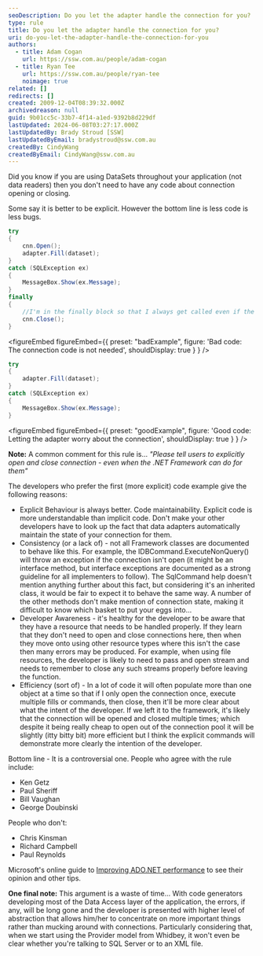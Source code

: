 ```yaml
---
seoDescription: Do you let the adapter handle the connection for you?
type: rule
title: Do you let the adapter handle the connection for you?
uri: do-you-let-the-adapter-handle-the-connection-for-you
authors:
  - title: Adam Cogan
    url: https://ssw.com.au/people/adam-cogan
  - title: Ryan Tee
    url: https://ssw.com.au/people/ryan-tee
    noimage: true
related: []
redirects: []
created: 2009-12-04T08:39:32.000Z
archivedreason: null
guid: 9b01cc5c-33b7-4f14-a1ed-9392b8d229df
lastUpdated: 2024-06-08T03:27:17.000Z
lastUpdatedBy: Brady Stroud [SSW]
lastUpdatedByEmail: bradystroud@ssw.com.au
createdBy: CindyWang
createdByEmail: CindyWang@ssw.com.au
---
```


Did you know if you are using DataSets throughout your application (not data readers) then you don't need to have any code about connection opening or closing.

Some say it is better to be explicit. However the bottom line is less code is less bugs.
```cs
try
{
    cnn.Open();
    adapter.Fill(dataset);
}
catch (SQLException ex)
{
    MessageBox.Show(ex.Message);
}
finally
{
    //I'm in the finally block so that I always get called even if the fill fails.
    cnn.Close();
}
```

<figureEmbed figureEmbed={{
  preset: "badExample",
  figure: 'Bad code: The connection code is not needed',
  shouldDisplay: true
} } />


```cs
try
{
    adapter.Fill(dataset);
}
catch (SQLException ex)
{
    MessageBox.Show(ex.Message);
}
```

<figureEmbed figureEmbed={{
  preset: "goodExample",
  figure: 'Good code: Letting the adapter worry about the connection',
  shouldDisplay: true
} } />


**Note:** A common comment for this rule is... _"Please tell users to explicitly open and close connection - even when the .NET Framework can do for them"_

The developers who prefer the first (more explicit) code example give the following reasons:

- Explicit Behaviour is always better. Code maintainability. Explicit code is more understandable than implicit code. Don't make your other developers have to look up the fact that data adapters automatically maintain the state of your connection for them.
- Consistency (or a lack of) - not all Framework classes are documented to behave like this. For example, the IDBCommand.ExecuteNonQuery() will throw an exception if the connection isn't open (it might be an interface method, but interface exceptions are documented as a strong guideline for all implementers to follow). The SqlCommand help doesn't mention anything further about this fact, but considering it's an inherited class, it would be fair to expect it to behave the same way. A number of the other methods don't make mention of connection state, making it difficult to know which basket to put your eggs into...
- Developer Awareness - it's healthy for the developer to be aware that they have a resource that needs to be handled properly. If they learn that they don't need to open and close connections here, then when they move onto using other resource types where this isn't the case then many errors may be produced. For example, when using file resources, the developer is likely to need to pass and open stream and needs to remember to close any such streams properly before leaving the function.
- Efficiency (sort of) - In a lot of code it will often populate more than one object at a time so that if I only open the connection once, execute multiple fills or commands, then close, then it'll be more clear about what the intent of the developer. If we left it to the framework, it's likely that the connection will be opened and closed multiple times; which despite it being really cheap to open out of the connection pool it will be slightly (itty bitty bit) more efficient but I think the explicit commands will demonstrate more clearly the intention of the developer.

Bottom line - It is a controversial one. People who agree with the rule include:

- Ken Getz
- Paul Sheriff
- Bill Vaughan
- George Doubinski

People who don't:

- Chris Kinsman
- Richard Campbell
- Paul Reynolds

Microsoft's online guide to [Improving ADO.NET performance](http://www.ssw.com.au/ssw/Redirect/MSDN_ADO.htm) to see their opinion and other tips.

**One final note:** This argument is a waste of time... With code generators developing most of the Data Access layer of the application, the errors, if any, will be long gone and the developer is presented with higher level of abstraction that allows him/her to concentrate on more important things rather than mucking around with connections. Particularly considering that, when we start using the Provider model from Whidbey, it won't even be clear whether you're talking to SQL Server or to an XML file.
